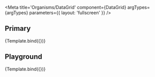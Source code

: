 
<Meta title='Organisms/DataGrid' component={DataGrid} argTypes={argTypes} parameters={{
    layout: 'fullscreen'
}} />

<Description of={DataGrid} />

## Primary

<Canvas>
    <Story name='Primary' args={{
    }}>
       {Template.bind({})}
    </Story>
</Canvas>

## Playground

<Canvas isColumn>
    <Source language='jsx' story='Playground' />
    <Story name='Playground' args={{
    }}>
       {Template.bind({})}
    </Story>
    <ArgsTable story='Playground' />
</Canvas>

